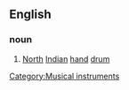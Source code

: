 ==English==
{{wikipedia}}
===noun===
# [[North]] [[Indian]] [[hand]] [[drum]]
[[Category:Musical instruments]]